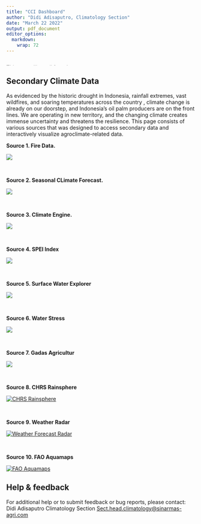 ```yaml
---
title: "CCI Dashboard"
author: "Didi Adisaputro, Climatology Section"
date: "March 22 2022"
output: pdf_document
editor_options:
  markdown:
    wrap: 72
---
```


<marquee direction = "up">This text will scroll from bottom to
up</marquee>

## Secondary Climate Data

As evidenced by the historic drought in Indonesia, rainfall extremes,
vast wildfires, and soaring temperatures across the country , climate
change is already on our doorstep, and Indonesia's oil palm producers
are on the front lines. We are operating in new territory, and the
changing climate creates immense uncertainty and threatens the
resilience. This page consists of various sources that was designed to
access secondary data and interactively visualize agroclimate-related
data. <br>

**Source 1. Fire Data.**

[![](fire_index.jpg)](https://firms2.modaps.eosdis.nasa.gov/map/#d:2021-03-22..2021-03-23;@0.0,0.0,3z)

<br>

**Source 2. Seasonal CLimate Forecast.**

[![](Seasonal_Climate%20Forecast.png)](https://iri.columbia.edu/our-expertise/climate/forecasts/seasonal-climate-forecasts/)

<br>

**Source 3. Climate Engine.**

[![](climate_engine.png)](https://iri.columbia.edu/our-expertise/climate/forecasts/seasonal-climate-forecasts/)

<br>

**Source 4. SPEI Index**

[![](SPEI%20Index.jpg)](https://resourcewatch.org/embed/data/explore/c0c71e67-0088-4d69-b375-85297f79ee75?hash=layers&section=Discover&zoom=4.569044503949933&lat=15.937554895103794&lng=105.91020779716385&pitch=0&bearing=0&basemap=dark&labels=light&layers=%255B%257B%2522dataset%2522%253A%2522c0c71e67-0088-4d69-b375-85297f79ee75%2522%252C%2522opacity%2522%253A1%252C%2522layer%2522%253A%25225543496a-84e0-4936-b974-d7504717b84d%2522%257D%255D&page=1&sort=most-viewed&sortDirection=-1)

<br>

**Source 5. Surface Water Explorer**

[![](Surface_water_explorer.jpg)](https://global-surface-water.appspot.com/map#v=16.38236,108.5371,3.945,latLng&t=0.00&l=wo)

<br>

**Source 6. Water Stress**

[![](Water%20Stress.jpg)](https://wri.org/applications/aqueduct/water-risk-atlas/#/?advanced=false&basemap=hydro&indicator=w_awr_def_tot_cat&lat=17.950863704632088&lng=106.88965022563934&mapMode=view&month=1&opacity=0.5&ponderation=DEF&predefined=false&projection=absolute&scenario=optimistic&scope=baseline&timeScale=annual&year=baseline&zoom=5)

<br>

**Source 7. Gadas Agricultur**

[![](gadas.jpg)](https://geo.fas.usda.gov/GADAS/index.html)

<br>

**Source 8. CHRS Rainsphere**

[![](CHRS%20Rainsphere.jpg "CHRS Rainsphere")](https://rainsphere.eng.uci.edu/)

<br>

**Source 9. Weather Radar**

[![](Weather%20Forecast%20Radar.jpg "Weather Forecast Radar")](https://www.windy.com/)

<br>

**Source 10. FAO Aquamaps**

[![](Aquamaps.jpg "FAO Aquamaps")](https://data.apps.fao.org/aquamaps/)

## Help & feedback

For additional help or to submit feedback or bug reports, please
contact:\
Didi Adisaputro Climatology Section
[Sect.head.climatology\@sinarmas-agri.com](mailto:Sect.head.climatology@sinarmas-agri.com){.email}
